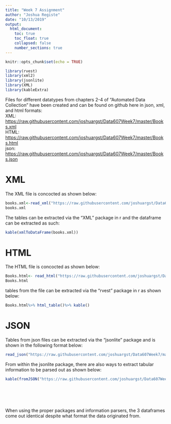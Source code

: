 ```yaml
---
title: "Week 7 Assignment"
author: "Joshua Registe"
date: "10/13/2019"
output:
  html_document:
    toc: true
    toc_float: true
    collapsed: false
    number_sections: true
---
```


```r
knitr::opts_chunk$set(echo = TRUE)
```


```r
library(rvest)
library(xml2)
library(jsonlite)
library(XML)
library(kableExtra)
```


Files for different datatypes from chapters 2-4 of "Automated Data Collection" have been created and can be found on github here in json, xml, and html formats:
<br>
XML:
<br>
<https://raw.githubusercontent.com/joshuargst/Data607Week7/master/Books.xml>
<br>
HTML:
<br>
<https://raw.githubusercontent.com/joshuargst/Data607Week7/master/Books.html>
<br>
json:
<br>
<https://raw.githubusercontent.com/joshuargst/Data607Week7/master/Books.json>
<br>

# XML

The XML file is concocted as shown below:
```r

books.xml<-read_xml("https://raw.githubusercontent.com/joshuargst/Data607Week7/master/Books.xml") %>%xmlParse()
books.xml

```



The tables can be extracted via the "XML" package in r and the dataframe can be extracted as such:
```r

kable(xmlToDataFrame(books.xml))
```


# HTML

The HTML file is concocted as shown below:
```r
Books.html<- read_html("https://raw.githubusercontent.com/joshuargst/Data607Week7/master/Books.html") 
Books.html
```

tables from the file can be extracted via the "rvest" package in r as shown below:
```r
Books.html%>% html_table()%>% kable()
```

# JSON

Tables from json files can be extracted via the "jsonlite" package and is shown in the following format below:
```r
read_json("https://raw.githubusercontent.com/joshuargst/Data607Week7/master/Books.json")

```


From within the jsonlite package, there are also ways to extract tabular information to be parsed out as shown below:
```r
kable(fromJSON("https://raw.githubusercontent.com/joshuargst/Data607Week7/master/Books.json"))
```
<br>
<br>
<br>
<br>
When using the proper packages and information parsers, the 3 dataframes come out identical despite what format the data originated from.

